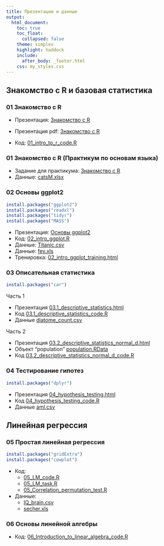```yaml
---
title: Презентации и данные
output:
  html_document:
    toc: true
    toc_float:
      collapsed: false
    theme: simplex
    highlight: haddock
    include:
      after_body: _footer.html
    css: my_styles.css
---
```


## Знакомство с R и базовая статистика

### 01 Знакомство с R

- Презентация: [Знакомство с R](01_intro_to_r.html)
- Презентация pdf: [Знакомство с R](01_intro_to_r.pdf)

- Код: [01_intro_to_r_code.R](01_intro_to_r_code.R)

### 01 Знакомство с R (Практикум по основам языка)

- Задание для практикума: [Знакомство с R](01_intro_to_r_practice.html)
- Данные: [catsM.xlsx](data/catsM.xlsx)



### 02 Основы ggplot2

```r
install.packages("ggplot2")
install.packages("readxl")
install.packages("tidyr")
install.packages("MASS")
```

- Презентация: [Основы ggplot2](02_intro_ggplot.html)
- Код: [02_intro_ggplot.R](02_intro_ggplot.R)
- Данные: [Titanic.csv](data/Titanic.csv)
- Данные: [fev.xls](data/fev.xls)
- Тренировка: [02_intro_ggplot_training.html](02_intro_ggplot_training.html)



### 03 Описательная статистика

```r
install.packages("car")
```

Часть 1

- Презентация [03.1_descriptive_statistics.html](03.1_descriptive_statistics.html)
- Код [03.1_descriptive_statistics_code.R](03.1_descriptive_statistics_code.R)
- Данные [diatome_count.csv](data/diatome_count.csv)

Часть 2

- Презентация [03.2_descriptive_statistics_normal_d.html](03.2_descriptive_statistics_normal_d_version_2023.html)
- Объект "population" [population.RData](data/population.RData)    
- Код [03.2_descriptive_statistics_normal_d_code.R](03.2_descriptive_statistics_normal_d_code.R)


### 04 Тестирование гипотез

```r
install.packages("dplyr")
```


- Презентация [04_hypothesis_testing.html](04_hypothesis_testing_version_2023.html)
- Код [04_hypothesis_testing_code.R](04_hypothesis_testing_code.R)
- Данные [aml.csv](data/aml.csv)


## Линейная регрессия

### 05 Простая линейная регрессия

```r
install.packages("gridExtra")
install.packages("cowplot")
```

<!-- - Презентация: [05_LM.html](05_LM.html) -->

- Код:
    + [05_LM_code.R](05_LM_code.R)
    + [05_LM_task.R](05_LM_task.R)
    + [05_Correlation_permutation_test.R](05_Correlation_permutation_test.R)

- Данные:
    + [IQ_brain.csv](data/IQ_brain.csv)
    + [secher.xls](data/secher.xls)


### 06 Основы линейной алгебры

<!-- - Презентация: [06_Introduction_to_linear_algebra.html](06_intro_to_linear_algebra.html) -->
- Код: [06_Introduction_to_linear_algebra_code.R](06_intro_to_linear_algebra_code.R)

<!-- ### 07 Описание, проверка значимости и валидности линейной модели -->

<!-- - Презентация: [07_model_description_and_validation.html](07_model_description_and_validation.html) -->

<!-- - Код: -->
<!--     + [07_model_description_and_validation_code.R](07_model_description_and_validation_code.R) -->
<!--     + [07_task_assumptions_catsM.R](07_task_assumptions_catsM.R) -->
<!--     + [07_task_assumptions_GAG.R](07_task_assumptions_GAG.R) -->
<!-- - Данные: -->
<!--     + [IQ_brain.csv](data/IQ_brain.csv) -->
<!--     + [catsM.xlsx](data/catsM.xlsx) -->
<!--     + [GAGurine.xlsx](data/GAGurine.xlsx) -->
<!--     + [orly_owl_Lin_4p_5_flat.txt](data/orly_owl_Lin_4p_5_flat.txt) -->

<!-- ### 08 Множественная линейная регрессия. Выбор оптимальной модели -->

<!-- Часть 1. Множественная линейная регрессия -->

<!-- ```{r eval=FALSE} -->
<!-- install.packages("gridExtra") -->
<!-- install.packages("ISwR") -->
<!-- ``` -->

<!-- - Презентация: [08.1_multiple_LM.html](08.1_multiple_LM.html) -->

<!-- - Код: [08.1_multiple_LM_code.R](08.1_multiple_LM_code.R) -->
<!-- - Данные: [loyn.csv](data/loyn.csv) -->

<!-- Часть 2. Выбор оптимальной модели -->

<!-- - Презентация: [08.2_model_selection.html](08.2_model_selection.html) -->

<!-- - Код: [08.2_model_selection_code.R](08.2_model_selection_code.R) -->
<!-- - Данные: [loyn.csv](data/loyn.csv) -->

<!-- ## Общие линейные модели -->

<!-- ### 09 Модели с непрерывными и дискретными предикторами (ANCOVA) -->

<!-- ```{r eval=FALSE} -->
<!-- install.packages("readxl") -->
<!-- install.packages("cowplot") -->
<!-- install.packages("dplyr") -->
<!-- ``` -->

<!-- Часть 1. Модели с разными значениями отрезка (intercept) для групп -->

<!-- - Презентация: [09.1_LM_with_continuous_and_discrete_predictors_2.html](09.1_LM_with_continuous_and_discrete_predictors_2.html) -->

<!-- - Код: [09.1_LM_with_continuous_and_discrete_predictors_code.R](09.1_LM_with_continuous_and_discrete_predictors_code_2.R) -->
<!-- - Код: [09.1_LM_with_continuous_and_discrete_predictors_code_ANCOVA.R](09.1_LM_with_continuous_and_discrete_predictors_code_ANCOVA.R) -->
<!-- - Данные: -->
<!--     + [goats.xlsx](data/goats.xlsx) -->
<!--     + [tlc.csv](data/tlc.csv) -->
<!--     + [Puromycin.xlsx](data/Puromycin.xlsx) -->
<!--     + [birthwt.csv](data/birthwt.csv) -->

<!-- Часть 2. Модели с разными значениями угла наклона для групп -->

<!-- - Презентация: [09.2_LM_with_continuous_and_discrete_predictors_interactions.html](09.2_LM_with_continuous_and_discrete_predictors_interactions.html) -->
<!-- - Код: -->
<!--     + [09.2_LM_with_continuous_and_discrete_predictors_interactions.R](09.2_LM_with_continuous_and_discrete_predictors_interactions.R) -->
<!--     + [09.2_LM_with_continuous_and_discrete_predictors_Practicum_without_solution.R](09.2_LM_with_continuous_and_discrete_predictors_Practicum_without_solution.R) -->
<!--     + [09.2_LM_with_continuous_and_discrete_predictors_Practicum_solution.R](09.2_LM_with_continuous_and_discrete_predictors_Practicum.R) -->

<!-- - Данные: -->
<!--     + [loyn.csv](data/loyn.csv) -->
<!--     + [birthwt.csv](data/birthwt.csv) -->


<!-- ### 10 Однофакторный дисперсионный анализ -->

<!-- ```{r eval=FALSE} -->
<!-- install.packages(c("DAAG", "multcomp")) -->
<!-- ``` -->

<!-- - Презентация: [10_anova.html](10_anova.html) -->
<!-- - Код: -->
<!--     + [10_anova_code.R](10_anova_code.R) -->
<!--     + [10_anova_practice_chicks.R](10_anova_practice_chicks.R) -->
<!--     + [10_anova_practice_tomato.R](10_anova_practice_tomato.R) -->
<!-- - Данные: -->
<!--     + [chickwts.csv](data/chickwts.csv) -->
<!--     + [tomato.csv](data/tomato.csv) -->

<!-- ### 11 Многофакторный дисперсионный анализ -->

<!-- - Презентация: [11_two-way_anova_and_interactions.html](11_two-way_anova_and_interactions.html) -->
<!-- - Код: -->
<!--     + [11_two-way_anova_and_interactions_code.R](11_two-way_anova_and_interactions_code.R) -->
<!--     + [11_two-way_anova_practice_ants.R](11_two-way_anova_practice_ants.R) -->
<!--     + [11_two-way_anova_practice_rice.R](11_two-way_anova_practice_rice.R) -->
<!-- - Данные: -->
<!--     + [hall.csv](data/hall.csv) -->
<!--     + [rice.csv](data/rice.csv) -->
<!--     + [SandwichAnts.csv](data/SandwichAnts.csv) -->


<!-- ## Обобщенные линейные модели (GLM) -->

<!-- ### 12 GLM для нормально распределенных данных -->

<!-- - Презентация: [12_GLM_gaussian.html](12_GLM_gaussian.html) -->
<!-- - Код: -->
<!--     + [12_GLM_gaussian_code.R](12_GLM_gaussian_code.R) -->
<!--     + [12_GLM_gaussian_practice_birds.R](12_GLM_gaussian_practice_birds.R) -->
<!--     + [12_GLM_gaussian_practice_cystfibr.R](12_GLM_gaussian_practice_cystfibr.R) -->

<!-- ### 13 GLM для счетных данных -->

<!-- ```{r eval=FALSE} -->
<!-- install.packages("AER") -->
<!-- ``` -->

<!-- - Презентация: [13_GLM_count.html](13_GLM_count.html) -->
<!-- - Код: [13_GLM_count_code.R](13_GLM_count_code.R) -->
<!-- - Данные: [Pollinators_Montero-Castano, Vila, 2015.xlsx](data/Pollinators_Montero-Castano, Vila, 2015.xlsx) -->
<!-- - Код задания: [13_GLM_count_practice.R](13_GLM_count_practice.R) -->
<!-- - Примерное решение: -->
<!-- [13_GLM_count_practice_solution.R](13_GLM_count_practice_solution.R) -->

<!-- ### 14 GLM для бинарных данных (=логистическая регрессия) -->

<!-- ```{r eval=FALSE} -->
<!-- install.packages(c("ISwR", "cowplot")) -->
<!-- install.packages("catdata") -->
<!-- ``` -->

<!-- - Презентация: [14_GLM_binary.pdf](14_GLM_binary.pdf) -->

<!-- - Код: [14_GLM_binary_code.R](14_GLM_binary_code.R) -->
<!-- - Задание: [14_GLM_binary_training.R](14_GLM_binary_training.R) -->

<!-- - Данные: -->
<!--     + [aster_mussel.csv](data/aster_mussel.csv) -->
<!--     + [polis.csv](data/polis.csv) -->
<!--     + [ICU.csv](data/ICU.csv) -->


<!-- ## Смешанные модели (GLMM) -->

<!-- ### 15 GLMM для нормально-распределенных данных -->

<!-- ```{r eval=FALSE} -->
<!-- install.packages(c("lme4", "pbkrtest")) -->
<!-- ``` -->

<!-- - Презентация: -->
<!--     + [15.1_GLMM_gaussian_random_intercept_slope.html](15.1_GLMM_gaussian_random_intercept_slope.html) -->
<!--     + [15.2_GLMM_gaussian_nested.html](15.2_GLMM_gaussian_nested.html) -->

<!-- - Код: -->
<!--     + [15.1_GLMM_gaussian_random_intercept_slope_code.R](15.1_GLMM_gaussian_random_intercept_slope_code.R) -->
<!--     + [15.2_GLMM_gaussian_nested_code.R](15.2_GLMM_gaussian_nested_code.R) -->
<!-- - Данные: [Grazing_native_plants_Gennet_et_al._2017_S1.xlsx](data/Grazing_native_plants_Gennet_et_al._2017_S1.xlsx) -->
<!-- - Задание: -->
<!--     + Код: [15.GLMM_gaussian_choccake_practice.R](15.GLMM_gaussian_choccake_practice.R) -->
<!--     + Данные: [choccake.csv](data/choccake.csv) -->

<!--     + Решение (частичное): [15.GLMM_gaussian_choccake_solution.R](15.GLMM_gaussian_choccake_solution.R) -->

<!-- - Демонстрация LRT при помощи бутстрепа: [15.1_GLMM_gaussian_bootstrap_demo_sleepstudy.R](15.1_GLMM_gaussian_bootstrap_demo_sleepstudy.R) -->


<!-- ### 16 Моделирование структуры дисперсии в смешанных моделях -->

<!-- - Презентация: [16_variance_structure.pdf](16_variance_structure.pdf) -->
<!-- - Код: [16_variance_structure_code.R](16_variance_structure_code.R) -->
<!-- - Код: [16_variance_structure_code_practice.R](16_variance_structure_code_practice.R) -->
<!-- - Данные: -->
<!--     + [mussel_juv_ad.csv](data/mussel_juv_ad.csv) -->

<!-- ```{r eval=FALSE} -->
<!-- install.packages("faraway") -->
<!-- ``` -->



<!-- ### 17 GLMM для счетных данных -->

<!-- - Презентация: [17_GLMM_count.html](17_GLMM_count.html) -->

<!-- - Код: -->
<!--     + [17_GLMM_count_code.R](17_GLMM_count_code.R) -->
<!--     + Задание [17_GLMM_count_Ants_practice.R](17_GLMM_count_Ants_practice.R) -->

<!-- + Решение [17_GLMM_count_Ants_practice_solution.R](17_GLMM_count_Ants_practice_solution.R) -->

<!-- - Данные: -->
<!--     + [Roulin_Bersier_2007_Owls.csv](data/Roulin_Bersier_2007_Owls.csv) -->
<!--     + [Morris_2015_Ants.xlsx](data/Morris_2015_Ants.xlsx) -->

<!-- ### 18 GLMM для бинарных данных -->

<!-- ```{r eval=FALSE} -->
<!-- install.packages(c("MASS", "glmmML", "lme4")) -->
<!-- install.packages("performance") -->
<!-- install.packages("partR2") -->
<!-- install.packages("blmeco") -->


<!-- ``` -->

<!-- - Презентация: [18_GLMM_binary.pdf](18_GLMM_binary.pdf) -->

<!-- - Старая презентация, в которой есть разбор самостоятельной работы про балянусов: [15_GLMM_binary_old_presentaton.html](15_GLMM_binary_old_presentaton.html) -->



<!-- - Код: [18_GLMM_binary_code.R](18_GLMM_binary_code.R) -->
<!-- - Данные: -->
<!--     + [aster_mussel_full.csv](data/aster_mussel_full.csv) -->
<!--     + [aster_mussel.csv](data/aster_mussel.csv) -->
<!--     + [myt_gen_morph.csv](data/myt_gen_morph.csv) -->
<!--     + [Yakovis2.csv](data/Yakovis2.csv) -->
